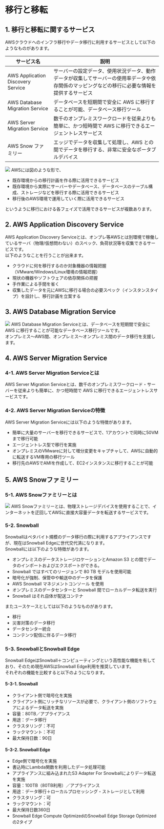 # 移行と移転
## 1. 移行と移転に関するサービス
AWSクラウドへのインフラ移行やデータ移行に利用するサービスとして以下のようなものがあります。

| サービス名 | 説明 |
|-------|-------|
| AWS Application Discovery Service | サーバーの設定データ、使用状況データ、動作データが収集してサーバーの使用率データや依存関係のマッピングなどの移行に必要な情報を提供するサービス |
| AWS Database Migration Service | データベースを短期間で安全に AWS に移行することが可能、データベース移行ツール |
| AWS Server Migration Service | 数千のオンプレミスワークロードを従来よりも簡単に、かつ短時間で AWS に移行できるエージェントレスサービス |
| AWS Snow ファミリー | エッジでデータを収集して処理し、AWS との間でデータを移行する、非常に安全なポータブルデバイス |

![](../../aws_cp_transition_and_relocation_plan_transition_operation_service.png)
AWSには図のような形で、
- 既存環境からの移行計画を作る際に活用できるサービス
- 既存環境から実際にサーバーやデータベース、データベースのテーブル構成、ストレージなどを移行する際に活用できるサービス
- 移行後のAWS環境で運用していく際に活用できるサービス

というように移行における各フェイズで活用できるサービスが複数あります。
## 2. AWS Application Discovery Service
AWS Application Discovery Serviceとは、オンプレ等AWSとは別環境で稼働しているサーバ（物理/仮想問わない）のスペック、負荷状況等を収集できるサービスです。  
以下のようなことを行うことが出来ます。
- クラウドに何を移行するのか対象機器の情報把握（VMware/Windows/Linux環境の情報把握）
- 現状の機器やソフトウェアの依存関係の把握
- 手作業による手間を省く
- 収集したデータを元にAWSに移行る場合の必要スペック（インスタンスタイプ）を設計し、移行計画を立案する
## 3. AWS Database Migration Service
![](../../aws_cp_transition_and_relocation_dms_image.png)
AWS Database Migration Serviceとは、データベースを短期間で安全に AWS に移行することが可能なデータベース移行ツールです。  
オンプレミス～AWS間、オンプレミス～オンプレミス間のデータ移行を支援します。
## 4. AWS Server Migration Service
### 4-1. AWS Server Migration Serviceとは
AWS Server Migration Serviceとは、数千のオンプレミスワークロード・サーバーを従来よりも簡単に、かつ短時間で AWS に移行できるエージェントレスサービスです。
### 4-2. AWS Server Migration Serviceの特徴
AWS Server Migration Serviceには以下のような特徴があります。
- 簡単に大量のサーバーを移行できるサービスで、1アカウントで同時に50VMまで移行可能
- エージェントレス型で移行を実施
- オンプレミスのVMwareに対して増分変更をキャプチャして、AWSに自動的に転送するVM専用の移行ツール
- 移行先のAWSでAMIを作成して、EC2インスタンスに移行することが可能
## 5. AWS Snowファミリー
### 5-1. AWS Snowファミリーとは
![](../../aws_cp_transition_and_relocation_snowfamily_image.png)
AWS Snowファミリーとは、物理ストレージデバイスを使用することで、インターネットを迂回してAWSに直接大容量データを転送するサービスです。
### 5-2. Snowball
Snowballはペタバイト規模のデータ移行の際に利用するアプライアンスですが、現在はSnowball Edgeに世代交代済になります。  
Snowballには以下のような特徴があります。
- オンプレミスのデータストレージロケーションとAmazon S3 との間でデータのインポートおよびエクスポートができる。
- Snowball ではすべてのリージョンで 80 TB モデルを使用可能
- 暗号化が強制、保管中や輸送中のデータを保護
- AWS Snowball マネジメントコンソール を使用
- オンプレミスのデータセンターと Snowball 間でローカルデータ転送を実行
- Snowball はそれ自体が配送コンテナ

またユースケースとしては以下のようなものがあります。
- 移行
- 災害対策のデータ移行
- データセンター統合
- コンテンツ配信に伴るデータ移行
### 5-3. SnowballとSnowball Edge
Snowball EdgeはSnowball＋コンピューティングという高性能な機能を有しており、そのため現在AWSはSnowball Edge利用を推奨しています。  
それぞれの機能を比較すると以下のようになります。
#### 5-3-1. Snowball
- クライアント側で暗号化を実施
- クライアント側にリッチなリソースが必要で、クライアント側のソフトウェアによるデータ転送を実施
- 容量：80TB／アプライアンス
- 用途：データ移行
- クラスタリング：不可
- ラックマウント：不可
- 最大保持日数：90日
#### 5-3-2. Snowball Edge
- Edge側で暗号化を実施
- 書込時にLambda関数を利用したデータ処理可能
- アプライアンスに組み込まれたS3 Adapter For Snowballによりデータ転送を実施
- 容量：100TB（80TB利用）／アプライアンス
- 用途：データ移行＋ローカルプロセッシング・ストレージとして利用
- クラスタリング：可
- ラックマウント：可
- 最大保持日数360日
- Snowball Edge Compute OptimizedのSnowball Edge Storage Optimizedの2タイプ